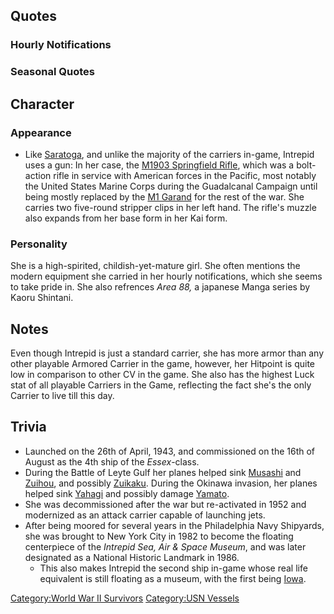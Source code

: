 {{Ship/Header}}
==Quotes==
{{Ship/Quotes
|Introduction = Hi! Essex-class航空母艦、五番艦、Intrepidよ！貴方がAdmiralなのね？素敵ね！さぁ、一緒に行きましょう！いいかな？
|Introduction/En = Hi! I'm the 5th ship of the Essex-class carriers, Intrepid! So you're the Admiral then? Wonderful! Now then, let's get going! That's fine, right?
|Introduction/Note = 

|Introduction/Kai = Hi! Essex-class Intrepid、今日も快調です！Admiralも今日も素敵ね！さぁ、頑張っていきましょう！
|Introduction/Kai/En = Hi! Essex-class Intrepid, I'm fine today too! And you're wonderful,too! Now then, let's do our best!
|Introduction/Kai/Note =

|Library = Essex-class航空母艦、五番艦、Intrepidよ！そう、艦隊型正規空母として量産されたあの戦い最強の空母姉妹の一隻です！あの大戦が終わった後も、近代化改修され、angled deckや備えた現代空母の魁としても運用されました。そして、退役後はハドソン川で海上航空宇宙博物館として、現存しているの。
|Library/En = I'm the 5th ship of the Essex-class carriers, Intrepid! That's right, I'm one of the strongest carrier sisters of that war, mass-produced to serve as fleet carriers! Even after the war ended, I was modernized, becoming one of the pioneers of modern carriers with an angled deck and more. After I was decommissioned, I became a Sea, Air, and Space Museum on the Hudson River.
|Library/Note = 

|Secretary 1 = How's it going?
|Secretary 1/En = How's it going?
|Secretary 1/Note = 

|Secretary 1/Kai = Honey! How's it going?
|Secretary 1/Kai/En = Honey! How's it going?

|Secretary 2 = Hey, I'm good, thanks! How are you? うん！よかった！
|Secretary 2/En = Hey! I'm good, thanks! How are you? Mmm, wonderful!
|Secretary 2/Note = 

|Secretary 3 = Yep! Please try it, な訳ないでしょ、こら！もう、いたずらな人ね。
|Secretary 3/En = Yep! Please try it, did you think I'd say that? Come on! Sheesh, what a silly person.
|Secretary 3/Note = 

|Secretary 3/Kai = Yep! Please try it, な訳ないでしょ、こら！もう、いたずらなhoney。え？海上航空宇宙博物館の見学に？こ～ら！
|Secretary 3/Kai/En = Yep! Please try it - did you think I'd say that? Come on! Sheesh, you're so silly, honey. Eh? An inspection of the Sea, Air & Space Museum? Oh, you!

|Idle = ん、これは後で展示できるかな～？これはどうしよう？ああぁ、これは大きいなぁ。まあ、いいか。乗っかるかな？Hi! Ah, これですか？平和になったらこの子達、皆に見てもらうのもいいかなって、なんてね。
|Idle/En = Hmm, I wonder if I can put this on display...? What am I going to do about this one? Ahh, this one's pretttty big. Oh well, it might fit on board. Hi! Ah, these? I was just thinking how I'd exhibit these kids to everyone when peace comes.
|Idle/Note = The "big one" she mentions most likely refers to the [https://en.m.wikipedia.org/wiki/Concorde Aérospatiale/BAC Concorde] displayed beside her in the Sea, Air & Space Museum.

|Secretary Married = Honey, 何してるの？明日の作戦の準備？もう、いいじゃない、今は！ほら、見て、見て！私、こんなのも素敵じゃない！平和っていいよね、ね？
|Secretary Married/En = Honey, what are you doing? Preparations for tomorrow's operations? Jeez, isn't that enough for now! Come on, look, look! Don't I look wonderful like this? Peace is great, isn't it?
|Secretary Married/Note = 

|Secretary Married/Kai = これが全て遊びなら、どんなにいいかって。昔読んだ素敵なcomicで、あのtitle, なんだったけかな？すっごい好きだったんだけど。えっと・・・ううん、はて？
|Secretary Married/Kai/En = If this were all a game, how should it be? In this wonderful comic I read once - what was the title again? I really liked it too! well....umm...

|Wedding = 海上航空宇宙博物館ですか？まぁ、映画撮影とかも使われましたし、テロ対策にも・・・えっ？そういう話じゃなくて？これを、私に？開けますよ！えっ！へっ！これって、本気で？嘘！Thank you for everything, honey!
|Wedding/En = How's being a Sea, Air & Space Museum? Well, I've been used for films, for anti-terrorism... Eh? That's not what you're here to talk about? Is this, for me? I'm opening it! Ah! Eh? Is this, for real? No way! Thank you for everything, honey!
|Wedding/Note = 

|Looking At Scores = Strategy? Information? OK! 待ってて
|Looking At Scores/En = Strategy? Information? OK! Please wait.
|Looking At Scores/Note = 

|Joining A Fleet = Essex-class, CV-11, Intrepid! 抜錨します！
|Joining A Fleet/En = Essex-class, CV-11, Intrepid! Weighing anchor!
|Joining A Fleet/Note = 

|Equipment 1 = I am grateful for your support! あ・り・が・と！
|Equipment 1/En = I am grateful for your support! A-ri-ga-to!
|Equipment 1/Note = 

|Equipment 2 = Good! 素敵ね！いいじゃない！
|Equipment 2/En = Good! Wonderful! It's great!

|Equipment 2/Kai = 素敵! Honey, 問題ないよね？
|Equipment 2/Kai/En = Wonderful! Honey, there's no problems, right?

|Equipment 3 = 素敵ね。皆にも見てほしいな～
|Equipment 3/En = Wonderful. I wish everyone could see~
|Equipment 3/Note = 

|Supply = Thank you for everything!
|Supply/En = Thank you for everything!
|Supply/Note = 

|Docking Minor = I will take a bath! 覗いたらダメよ、いたずらっ子さん！
|Docking Minor/En = I will take a bath! No peeking, you silly kid!
|Docking Minor/Note = 

|Docking Major = はぁ、もう、やられちゃった。まぁ、いいわ。I will enter the dock!
|Docking Major/En = Ahh, jeez, they got me. Oh well. I will enter the dock!
|Docking Major/Note = 

|Docking Major/Kai = はあぁ、もう、やられちゃった。I will enter the dock! あっ、退役じゃないからね！海上博物館は、あ・と・で！
|Docking Major/Kai/En = Ahhhh, jeez, they got me. I will enter the dock! Oh, but this isn't a decommissioning or anything! The Sea Museum comes - la - ter!

|Docking Complete = 
|Docking Complete/En = 
|Docking Complete/Note = 

|Construction = A new ship coming! どんな子？ねぇ、どんな子？
|Construction/En = A new ship coming! What's she like? Hey, what's she like?
|Construction/Note = 

|Returning From Sortie = Operation complete! いいじゃない？皆元気！Good!
|Returning From Sortie/En = Operation complete! Isn't this great? Everyone's well! Good!
|Returning From Sortie/Note = 

|Starting A Sortie = 任務部隊、私、Intrepidが指揮します。皆、準備はいい？Are you okay? じゃ、行きましょう！Weigh anchor!
|Starting A Sortie/En = I, Intrepid, will be leading the Task Force! Everyone ready? Are you okay? Then let's go! Weigh anchor!
|Starting A Sortie/Note = 

|Battle Start = そう、見つけたのね！じゃ、始めましょう？Intrepid航空隊各隊、発艦始めて！
|Battle Start/En = Right, we've found them! Then shall we get started? Intrepid Air Group, all squadrons, take off!
|Battle Start/Note = 

|Attack = Intrepid squadron, attack!
|Attack/En = Intrepid squadron, attack!
|Attack/Note = 

|Night Battle = 夜だって、装備や艦載機隊によっては行けちゃうから！まあ、太陽が出ってる時間の方が好きだけどね！
|Night Battle/En = Even at night, with the right equipment and squadrons, I can go on! Well, I do prefer when the sun's up though!
|Night Battle/Note = 

|Night Attack = 忘れてない？私、Essex-classだから。まだまだこんなもんじゃないの！
|Night Attack/En = Have you forgotten? I'm an Essex-class. This sorta thing's a piece of cake!
|Night Attack/Note = 

|MVP = Oh! 私？Intrepidの働きがbestなの？Wow! 私、頑張っちゃったかな？ね？
|MVP/En = Oh! Me? My work was the best? Wow! I musta worked really hard, huh?
|MVP/Note = 

|Minor Damage 1 = あああっ！も、もう！
|Minor Damage 1/En = Ahhhh! J-Jeez!
|Minor Damage 1/Note = 

|Minor Damage 2 = やだ、もう！Damage control!
|Minor Damage 2/En =  Oh, jeez! Damage control!
|Minor Damage 2/Note = 

|Major Damage = ああああぁ、Damage control? 大丈夫、私は沈まないわ。
|Major Damage/En = Ahhhhh! Damage control? Don't worry, I won't sink.
|Major Damage/Note = 

|Sunk = え？嘘！Really? 私、沈んでいくの？これが、沈むということ。これが・・・oh...
|Sunk/En = Eh? No way! Really? I'm... sinking? So this is what sinking is like. This... oh...
|Sunk/Note = 
}}
===Hourly Notifications===
{{Ship/Hourly
|Form = Kai
|00JP = ね、今日は私が色々やってあげる！素敵でしょう！時報でしょ？任せて！覚えたの、ここのやり方！ 
|00EN = Hey, I'll help you out with things today! Wonderful, isn't it! Reporting, the time? Leave it to me! I learned how they do it here!
|00Note = 
|01JP = It is 1 o'clock! ま、マルヒト、マルマル！どう？OK? 
|01EN = It is 1 o'clock! Z- 01, 00! How's that? OK?
|01Note = 
|02JP = 2 o'clock! マルフタ、マルマル！どう？完璧でしょう？うん、good! 
|02EN = 2 o'clock! 02, 00! How's that? Perfect, right? Yep, good!
|02Note = 
|03JP = マルサン、マルマル！はぁ、どんなもんよ！Essex-class甘く見たらだめなんだから！ 
|03EN = 03, 00! Hah, this is easy! You'd better not underestimate an Essex-class!
|03Note = 
|04JP = マルヨン、マルマル！よし、perfect! って、そろそろ朝！Breakfastは定番でいいかな。いいよね？ 
|04EN = 04, 00. Yes, perfect! Wait, it's almost morning! I think breakfast can just be the usual. Right?
|04Note = 
|05JP = マルゴー、マルマル！Good morning! いい朝ですね、Admiral? う～ん！ 
|05EN = 05, 00! Good morning! It's a great morning, isn't it, Admiral? Yeaaaah!
|05Note = 
|06JP = マルロク、マルマル！All fleet, wake up! Yes! 艦隊起床！ 
|06EN = 06, 00! All fleet, wake up! Yes! Fleet, out of your beds!
|06Note = 
|07JP = マルナナ、マルマル！Breakfastをどうぞ！飲み物はcoffeeでいい？はい！熱いよ。 
|07EN = 07, 00! Here's your breakfast! Would you like coffee for your drink? Got it! Careful, it's hot.
|07Note = 
|08JP = マルハチ、マルマル！Hi, Gambier Bay! Morning! How are you? Good! お互い頑張りましょう！ 
|08EN = 08, 00! Hi, Gambier Bay! Morning! How are you? Good! Let's both do our best!
|08Note = 
|09JP = マルキュ、マルマル！さあ、行ってみましょう！いざ、海へ！Weigh anchor!う～ん！海はやっぱりいいわね。素敵！ 
|09EN = 09, 00! Come on, let's give it a go! To the sea now! Weigh Anchor! Nnnngh! The sea really is great. Wonderful!
|09Note = 
|10JP = ヒトマル、マルマル！あれは？アカギ？カガ？Hey! Hey! How you doing? 
|10EN = 10, 00! Who's that? Akagi? Kaga? Hey! Hey! How you doing?
|10Note = 
|11JP = ヒトヒト、マルマル！少し詳しくだけど、素敵なJapanese aircraft carrier! うん、いい感じじゃない、good! 
|11EN = 11, 00! I'm not too familiar with them, but they're wonderful Japanese aircraft carriers! Mhm, they seem great, good!
|11Note = 
|12JP = ヒトフタ、マルマル！Lunchtime! 大丈夫、サラにもらってきたの。Sandwich! あら、素敵、ターキーサンドね？い・ただ・きます！ 
|12EN = 12, 00! Lunchtime! Don't worry, I got some sandwiches from Sara! Oh my, wonderful, turkey sandwiches? Thanks - for - the meal!
|12Note = 
|13JP = ヒトサン・・・あっ、瑞鶴！How are you? ん？その三角眼は何？Angry? なんで瑞鶴はいつも怒っているの？せっかく可愛いのに、もったいないよ。 
|13EN = 13... Ah, Zuikaku! How are you? Hm? Why the glare? Angry? Why are you always in a huff, Zuikaku? You're so cute, don't let that go to waste.
|13Note = It is possible an aircraft from either Intrepid or USS San Jacinto (CVL-30) scored a torpedo hit on Zuikaku.
|14JP = ヒトヨンマっ翔鶴！？あなたの妹さんだけど・・・あっ、あぁ、そんなに丁寧に、あいや、違うの、そうじゃなくて！ううん、仲良く…私、仲良くなりたいなって！ 
|14EN = 140- Shoukaku!? About your younger sister... A-ah, there's no need to be so polite - ah, no, that's not what I meant! No, I just want...I just want to get along with her!
|14Note = 
|15JP = ヒトゴー、マルマル！Phantom? Skyhawk? そうですね、いい機体です。ある種万能ですよ。はい！あ、こちらでは噴式というのね？噴式か。 
|15EN = 15, 00! Phantom? Skyhawk? Indeed, they're good planes. They're multirole fighters, you see. Yes! Ah, right, they're called "funshiki" here, right? "Funshiki", huh.
|15Note = Referring to the [https://en.wikipedia.org/wiki/Douglas_A-4_Skyhawk A-4 Skyhawk] that operated off her during Vietnam and the [https://en.wikipedia.org/wiki/McDonnell_Douglas_F-4_Phantom_II F-4 Phantom II], both part of her exhibits. The later being too heavy for operation from Essex-class CVs.
|16JP = ヒトロク、マルマル！あぁ、Kongou sisters! Hey, how you doing? Good! Fine, thank you!
|16EN = 16, 00! Ahh, Kongou sisters! Hey, how you doing? Good! Fine, thank you!
|16Note = 
|17JP = ヒトナナ、マルマル！夕日が・・・beautiful. ん？あの艦影は…Yamato-class? So…so beautiful! 
|17EN = 17, 00! The sunset is... beautiful. Hm? That silhouette is... the Yamato-class? So... so beautiful!
|17Note = 
|18JP = ヒトハチ、マルマル！よし、今日のdinnerは私が作ろうか！いいよ、座っていて！任せて！ 
|18EN = 18, 00! Alright, how 'bout I make dinner tonight? Don't worry, sit, sit! Leave it to me!
|18Note = 
|19JP = ヒトキュウ、マルマル！どうだ、お待たせ！本場のNew York cut steakよ！マンハッタン仕込みなんだから！どうぞ召し上がれ！ 
|19EN = 19, 00! Thanks for waiting! How's this? An authentic New York cut steak! Made Manhattan-style, you see! Go ahead, eat up!
|19Note = 
|20JP = フタマル、マルマル！どう？おいしかった？ん、good! Steakは自慢なのよ、マンハッタンではね。TomcatやPhantomへもちろん！ 
|20EN = 20, 00! How was it? Delicious? Mm, good! We're proud of our steaks in Manhattan, you see. And definitely our Tomcats and Phantoms too!
|20Note = Referring to the F-4 Phantoms and the [https://en.wikipedia.org/wiki/Grumman_F-14_Tomcat F-14 Tomcat] displayed at the Intrepid Sea, Air & Space Museum. Both too heavy for the Essex-class to operate.
|21JP = Harrier and MiG, 後Kfirまで！まるで、エリア8…ゴホゴホ、みたいでしょう？ぜひ会いに来て！あ、ごめん、日本現在時間はね、フタヒト、マルマル！ 
|21EN = Harrier and MiG, and even a Kfir! It's like Area 8- *cough cough* right? Feel free to stop by! Ah, sorry, the current time in Japan is 21, 00!
|21Note = The aircraft mentioned here ("Harrier", "MiG", "Kfir") are also displayed as part of the Intrepid Museum, including the [https://en.wikipedia.org/wiki/Hawker_Siddeley_Harrier Harrier Jump Jet], a [https://en.wikipedia.org/wiki/Mikoyan-Gurevich_MiG-21 MiG-21], and an [https://en.wikipedia.org/wiki/IAI_Kfir IAI Kfir].  

The word cut off by Intrepid's cough is [https://en.wikipedia.org/wiki/Area_88 Area 88], a Japanese manga and anime title about air combat, which also features all of the aircraft previously mentioned.  
|22JP = フタフタ、マルマル！今日は色々あって疲れちゃったね。でも明日も頑張ろう！Good night! 
|22EN = 22, 00! Pretty tired from all that happened today, but I'll still work hard tomorrow! Good night!
|22Note = 
|23JP = フタサン、マルマル！あれ？Admiral? 眠れないの？実は私も！起きて一杯行きます？あは、いいですね、行っちゃいましょう！着替えてきます！ 
|23EN = 23, 00! Hm? Admiral? Can't fall asleep? Me too, actually! Wanna get up and get a drink? Aha, sounds great, let's go! I'll get changed!
|23Note = 
}}

===Seasonal Quotes===
{{Ship/SeasonalQuotes
|WhiteDay2018 = へ？ これは？ What's？ 私なんにもあげてないけど？ ……ふんふん、あら素敵！ じゃあ来年ね！
|WhiteDay2018_EN = Huh? What's this? Even I have not given you anything? .....hmm, it's lovely! Look forward to it next year!
|WhiteDay2018_Clip = 
|WhiteDay2018_Note = 

|Spring2018 = 
|Spring2018_EN = 
|Spring2018_Clip = 
|Spring2018_Note = 
}}

==Character==
===Appearance===
*Like [[Saratoga]], and unlike the majority of the carriers in-game, Intrepid uses a gun: In her case, the [https://en.wikipedia.org/wiki/M1903_Springfield M1903 Springfield Rifle], which was a bolt-action rifle in service with American forces in the Pacific, most notably the United States Marine Corps during the Guadalcanal Campaign until being mostly replaced by the [https://en.wikipedia.org/wiki/M1_Garand M1 Garand] for the rest of the war. She carries two five-round stripper clips in her left hand. The rifle's muzzle also expands from her base form in her Kai form.

===Personality===

She is a high-spirited, childish-yet-mature girl. She often mentions the modern equipment she carried in her hourly notifications, which she seems to take pride in. She also refrences ''Area 88, ''a japanese Manga series by Kaoru Shintani.

==Notes==


Even though Intrepid is just a standard carrier, she has more armor than any other playable Armored Carrier in the game, however, her Hitpoint is quite low in comparison to other CV in the game.
She also has the highest Luck stat of all playable Carriers in the Game, reflecting the fact she's the only Carrier to live till this day.

==Trivia==
*Launched on the 26th of April, 1943, and commissioned on the 16th of August as the 4th ship of the ''Essex''-class.
*During the Battle of Leyte Gulf her planes helped sink [[Musashi]] and [[Zuihou]], and possibly [[Zuikaku]]. During the Okinawa invasion, her planes helped sink [[Yahagi]] and possibly damage [[Yamato]].
*She was decommissioned after the war but re-activated in 1952 and modernized as an attack carrier capable of launching jets.
*After being moored for several years in the Philadelphia Navy Shipyards, she was brought to New York City in 1982 to become the floating centerpiece of the ''Intrepid Sea, Air & Space Museum'', and was later designated as a National Historic Landmark in 1986.
**This also makes Intrepid the second ship in-game whose real life equivalent is still floating as a museum, with the first being [[Iowa]].

{{Ship/Footer}}
<!--{{CommentWarning
|title = Commenting on this page has been temporarily disabled
|message = Numerous comments posted on this page have consisted of frequent and reoccurring inappropriate behavior. Comments on this page may be re-enabled in the near future should the situation permit. [[Kancolle_Wiki:Policy#General|Bear in mind that the wikia does not tolerate untoward behavior.]]
}}-->
[[Category:World War II Survivors]]
[[Category:USN Vessels]]